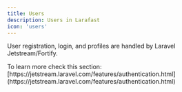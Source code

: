 ```yaml
---
title: Users
description: Users in Larafast
icon: 'users'
---
```


User registration, login, and profiles are handled by Laravel Jetstream/Fortify.

<Tip>
To learn more check this section: [https://jetstream.laravel.com/features/authentication.html](https://jetstream.laravel.com/features/authentication.html)
</Tip>
